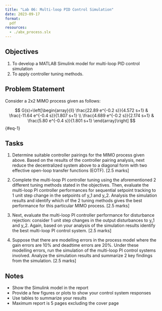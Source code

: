 ```yaml
---
title: "Lab 06: Multi-loop PID Control Simulation"
date: 2023-09-17
format:
  pdf
resources:
  - ./abx_process.slx
---
```


## Objectives

1.	To develop a MATLAB Simulink model for multi-loop PID control simulation
2.	To apply controller tuning methods.

## Problem Statement {#sec-process-information}

Consider a 2x2 MIMO process given as follows:

$$
G(s)=\left[\begin{array}{ll}
\frac{22.89 e^{-0.2 s}}{4.572 s+1} & \frac{-11.64 e^{-0.4 s}}{1.807 s+1} \\
\frac{4.689 e^{-0.2 s}}{2.174 s+1} & \frac{5.80 e^{-0.4 s}}{1.801 s+1}
\end{array}\right]
$${#eq-1}

## Tasks
1. Determine suitable controller pairings for the MIMO process given above. Based on the results of the controller pairing analysis, next reduce the decentralized system above to a diagonal form with two effective open-loop transfer functions (EOTF). [2.5 marks]

2. Complete the multi-loop PI controller tuning using the aforementioned 2 different tuning methods stated in the objectives. Then, evaluate the multi-loop PI controller performances for sequential setpoint tracking to 1 unit step change in the setpoints of y_1 and y_2. Analysis the simulation results and identify which of the 2 tuning methods gives the best performance for this particular MIMO process. [2.5 marks]

3. Next, evaluate the multi-loop PI controller performance for disturbance rejection: consider 1 unit step changes in the output disturbances to y_1 and y_2. Again, based on your analysis of the simulation results identify the best multi-loop PI control system. [2.5 marks]

4. Suppose that there are modelling errors in the process model where the gain errors are 10% and deadtime errors are 20%. Under these modelling errors, run the simulation of the multi-loop PI control systems involved. Analyze the simulation results and summarize 2 key findings from the simulation. [2.5 marks]


## Notes

-	Show the Simulink model in the report
-	Provide a few figures or plots to show your control system responses
-	Use tables to summarize your results
-	Maximum report is 5 pages excluding the cover page
